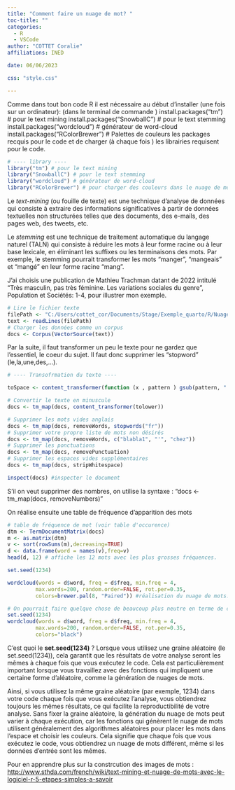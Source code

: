 ```yaml
---
title: "Comment faire un nuage de mot? "
toc-title: ""
categories:
  - R
  - VSCode
author: "COTTET Coralie"
affiliations: INED

date: 06/06/2023

css: "style.css"

---
```

Comme dans tout bon code R il est nécessaire au début d'installer (une fois sur un ordinateur): (dans le terminal de commande )
install.packages("tm")  # pour le text mining
install.packages("SnowballC") # pour le text stemming
install.packages("wordcloud") # générateur de word-cloud 
install.packages("RColorBrewer") # Palettes de couleurs
les packages recquis pour le code et de charger (à chaque fois ) les librairies requisent pour le code.


```r
# ---- library ----
library("tm") # pour le text mining
library("SnowballC") # pour le text stemming
library("wordcloud") # générateur de word-cloud 
library("RColorBrewer") # pour charger des couleurs dans le nuage de mot

```
Le _text-mining_ (ou fouille de texte) est une technique d'analyse de données qui consiste à extraire des informations significatives à partir de données textuelles non structurées telles que des documents, des e-mails, des pages web, des tweets, etc.

Le _stemming_ est une technique de traitement automatique du langage naturel (TALN) qui consiste à réduire les mots à leur forme racine ou à leur base lexicale, en éliminant les suffixes ou les terminaisons des mots. Par exemple, le stemming pourrait transformer les mots "manger", "mangeais" et "mangé" en leur forme racine "mang".


J'ai choisis une publication de Mathieu Trachman datant de 2022 intitulé "Très masculin, pas très féminine. Les variations sociales du genre",
Population et Sociétés: 1-4, pour illustrer mon exemple. 

```r
# Lire le fichier texte
filePath <- "C:/Users/cottet_cor/Documents/Stage/Exemple_quarto/R/Nuage_de_mot/genre.txt"
text <- readLines(filePath)
# Charger les données comme un corpus
docs <- Corpus(VectorSource(text))


```
Par la suite, il faut transformer un peu le texte pour ne gardez que l'essentiel, le coeur du sujet. Il faut donc supprimer les "stopword" (le,la,une,des,...).

```r
# ---- Transofrmation du texte ----

toSpace <- content_transformer(function (x , pattern ) gsub(pattern, " ", x)) 

# Convertir le texte en minuscule
docs <- tm_map(docs, content_transformer(tolower)) 

# Supprimer les mots vides anglais
docs <- tm_map(docs, removeWords, stopwords("fr"))
# Supprimer votre propre liste de mots non désirés
docs <- tm_map(docs, removeWords, c("blabla1", "'", "chez")) 
# Supprimer les ponctuations
docs <- tm_map(docs, removePunctuation)
# Supprimer les espaces vides supplémentaires
docs <- tm_map(docs, stripWhitespace)

inspect(docs) #inspecter le document

```
S'il on veut supprimer des nombres, on utilise la syntaxe : "docs <- tm_map(docs, removeNumbers)"

On réalise ensuite une table de fréquence d'apparition des mots

 ```r
 # table de fréquence de mot (voir table d'occurence)
dtm <- TermDocumentMatrix(docs)
m <- as.matrix(dtm)
v <- sort(rowSums(m),decreasing=TRUE)
d <- data.frame(word = names(v),freq=v)
head(d, 12) # affiche les 12 mots avec les plus grosses fréquences. 

set.seed(1234)

wordcloud(words = d$word, freq = d$freq, min.freq = 4,
          max.words=200, random.order=FALSE, rot.per=0.35, 
          colors=brewer.pal(8, "Paired")) #réalisation du nuage de mots.

# On pourrait faire quelque chose de beaucoup plus neutre en terme de couleur avec la commande :
set.seed(1234)
wordcloud(words = d$word, freq = d$freq, min.freq = 4,
          max.words=200, random.order=FALSE, rot.per=0.35, 
          colors="black")


 ```
C'est quoi le __set.seed(1234)__ ?
Lorsque vous utilisez une graine aléatoire (le set.seed(1234)), cela garantit que les résultats de votre analyse seront les mêmes à chaque fois que vous exécutez le code. Cela est particulièrement important lorsque vous travaillez avec des fonctions qui impliquent une certaine forme d'aléatoire, comme la génération de nuages de mots.

Ainsi, si vous utilisez la même graine aléatoire (par exemple, 1234) dans votre code chaque fois que vous exécutez l'analyse, vous obtiendrez toujours les mêmes résultats, ce qui facilite la reproductibilité de votre analyse. Sans fixer la graine aléatoire, la génération du nuage de mots peut varier à chaque exécution, car les fonctions qui génèrent le nuage de mots utilisent généralement des algorithmes aléatoires pour placer les mots dans l'espace et choisir les couleurs. Cela signifie que chaque fois que vous exécutez le code, vous obtiendrez un nuage de mots différent, même si les données d'entrée sont les mêmes.

Pour en apprendre plus sur la constrcution des images de mots :
<http://www.sthda.com/french/wiki/text-mining-et-nuage-de-mots-avec-le-logiciel-r-5-etapes-simples-a-savoir>

